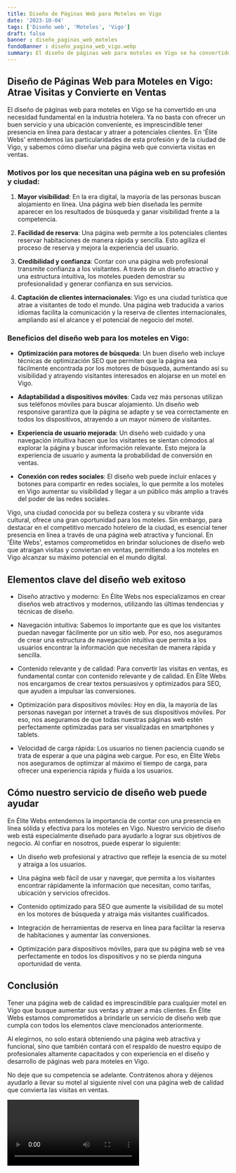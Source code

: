 ```yaml
---
title: Diseño de Páginas Web para Moteles en Vigo
date: '2023-10-04'
tags: ['Diseño web', 'Moteles', 'Vigo']
draft: false
banner : diseño_paginas_web_moteles
fondoBanner : diseño_pagina_web_vigo.webp
summary: El diseño de páginas web para moteles en Vigo se ha convertido en una necesidad fundamental en la industria hotelera. Ya no basta con ofrecer un buen servicio y una ubicación conveniente, es imprescindible tener presencia en línea para destacar y atraer a potenciales clientes. En 'Élite Webs' entendemos las particularidades de esta profesión y de la ciudad de Vigo, y sabemos cómo diseñar una página web que convierta visitas en ventas.
---
```


## Diseño de Páginas Web para Moteles en Vigo: Atrae Visitas y Convierte en Ventas

El diseño de páginas web para moteles en Vigo se ha convertido en una necesidad fundamental en la industria hotelera. Ya no basta con ofrecer un buen servicio y una ubicación conveniente, es imprescindible tener presencia en línea para destacar y atraer a potenciales clientes. En 'Élite Webs' entendemos las particularidades de esta profesión y de la ciudad de Vigo, y sabemos cómo diseñar una página web que convierta visitas en ventas.

### Motivos por los que necesitan una página web en su profesión y ciudad:

1. **Mayor visibilidad**: En la era digital, la mayoría de las personas buscan alojamiento en línea. Una página web bien diseñada les permite aparecer en los resultados de búsqueda y ganar visibilidad frente a la competencia.

2. **Facilidad de reserva**: Una página web permite a los potenciales clientes reservar habitaciones de manera rápida y sencilla. Esto agiliza el proceso de reserva y mejora la experiencia del usuario.

3. **Credibilidad y confianza**: Contar con una página web profesional transmite confianza a los visitantes. A través de un diseño atractivo y una estructura intuitiva, los moteles pueden demostrar su profesionalidad y generar confianza en sus servicios.

4. **Captación de clientes internacionales**: Vigo es una ciudad turística que atrae a visitantes de todo el mundo. Una página web traducida a varios idiomas facilita la comunicación y la reserva de clientes internacionales, ampliando así el alcance y el potencial de negocio del motel.

### Beneficios del diseño web para los moteles en Vigo:

- **Optimización para motores de búsqueda**: Un buen diseño web incluye técnicas de optimización SEO que permiten que la página sea fácilmente encontrada por los motores de búsqueda, aumentando así su visibilidad y atrayendo visitantes interesados en alojarse en un motel en Vigo.

- **Adaptabilidad a dispositivos móviles**: Cada vez más personas utilizan sus teléfonos móviles para buscar alojamiento. Un diseño web responsive garantiza que la página se adapte y se vea correctamente en todos los dispositivos, atrayendo a un mayor número de visitantes.

- **Experiencia de usuario mejorada**: Un diseño web cuidado y una navegación intuitiva hacen que los visitantes se sientan cómodos al explorar la página y buscar información relevante. Esto mejora la experiencia de usuario y aumenta la probabilidad de conversión en ventas.

- **Conexión con redes sociales**: El diseño web puede incluir enlaces y botones para compartir en redes sociales, lo que permite a los moteles en Vigo aumentar su visibilidad y llegar a un público más amplio a través del poder de las redes sociales.

Vigo, una ciudad conocida por su belleza costera y su vibrante vida cultural, ofrece una gran oportunidad para los moteles. Sin embargo, para destacar en el competitivo mercado hotelero de la ciudad, es esencial tener presencia en línea a través de una página web atractiva y funcional. En 'Élite Webs', estamos comprometidos en brindar soluciones de diseño web que atraigan visitas y conviertan en ventas, permitiendo a los moteles en Vigo alcanzar su máximo potencial en el mundo digital.

<GifSeo />

<Cta />

## Elementos clave del diseño web exitoso

- Diseño atractivo y moderno: En Élite Webs nos especializamos en crear diseños web atractivos y modernos, utilizando las últimas tendencias y técnicas de diseño.

- Navegación intuitiva: Sabemos lo importante que es que los visitantes puedan navegar fácilmente por un sitio web. Por eso, nos aseguramos de crear una estructura de navegación intuitiva que permita a los usuarios encontrar la información que necesitan de manera rápida y sencilla.

- Contenido relevante y de calidad: Para convertir las visitas en ventas, es fundamental contar con contenido relevante y de calidad. En Élite Webs nos encargamos de crear textos persuasivos y optimizados para SEO, que ayuden a impulsar las conversiones.

- Optimización para dispositivos móviles: Hoy en día, la mayoría de las personas navegan por internet a través de sus dispositivos móviles. Por eso, nos aseguramos de que todas nuestras páginas web estén perfectamente optimizadas para ser visualizadas en smartphones y tablets.

- Velocidad de carga rápida: Los usuarios no tienen paciencia cuando se trata de esperar a que una página web cargue. Por eso, en Élite Webs nos aseguramos de optimizar al máximo el tiempo de carga, para ofrecer una experiencia rápida y fluida a los usuarios.

## Cómo nuestro servicio de diseño web puede ayudar

En Élite Webs entendemos la importancia de contar con una presencia en línea sólida y efectiva para los moteles en Vigo. Nuestro servicio de diseño web está especialmente diseñado para ayudarlo a lograr sus objetivos de negocio. Al confiar en nosotros, puede esperar lo siguiente:

- Un diseño web profesional y atractivo que refleje la esencia de su motel y atraiga a los usuarios.

- Una página web fácil de usar y navegar, que permita a los visitantes encontrar rápidamente la información que necesitan, como tarifas, ubicación y servicios ofrecidos.

- Contenido optimizado para SEO que aumente la visibilidad de su motel en los motores de búsqueda y atraiga más visitantes cualificados.

- Integración de herramientas de reserva en línea para facilitar la reserva de habitaciones y aumentar las conversiones.

- Optimización para dispositivos móviles, para que su página web se vea perfectamente en todos los dispositivos y no se pierda ninguna oportunidad de venta.

## Conclusión

Tener una página web de calidad es imprescindible para cualquier motel en Vigo que busque aumentar sus ventas y atraer a más clientes. En Élite Webs estamos comprometidos a brindarle un servicio de diseño web que cumpla con todos los elementos clave mencionados anteriormente.

Al elegirnos, no solo estará obteniendo una página web atractiva y funcional, sino que también contará con el respaldo de nuestro equipo de profesionales altamente capacitados y con experiencia en el diseño y desarrollo de páginas web para moteles en Vigo.

No deje que su competencia se adelante. Contrátenos ahora y déjenos ayudarlo a llevar su motel al siguiente nivel con una página web de calidad que convierta las visitas en ventas.

<Video />

<CtaBot job='Moteles' city='Vigo'/>

<Gmaps query='Vigo+españa+maps' />